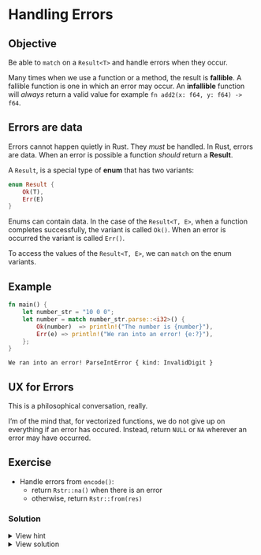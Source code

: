 # Handling Errors

::: callout-tip
## Objective

Be able to `match` on a `Result<T>` and handle errors when they occur.
:::

Many times when we use a function or a method, the result is **fallible**.
A fallible function is one in which an error may occur.
An **infallible** function will _always_ return a valid value for example `fn add2(x: f64, y: f64) -> f64`.

## Errors are data

Errors cannot happen quietly in Rust. They _must_ be handled. In Rust, errors are data. When an error is possible a function _should_ return a **Result**.

A `Result`, is a special type of **enum** that has two variants:

```rust
enum Result {
    Ok(T),
    Err(E)
}
```

Enums can contain data. In the case of the `Result<T, E>`, when a function completes successfully, the variant is called `Ok()`. When an error is occurred the variant is called `Err()`.

To access the values of the `Result<T, E>`, we can `match` on the enum variants.

## Example

```rust
fn main() {
    let number_str = "10 0 0";
    let number = match number_str.parse::<i32>() {
        Ok(number)  => println!("The number is {number}"),
        Err(e) => println!("We ran into an error! {e:?}"),
    };
}
```
```
We ran into an error! ParseIntError { kind: InvalidDigit }
```


## UX for Errors

This is a philosophical conversation, really.

I'm of the mind that, for vectorized functions, we do not give up on everything if an error has occured. Instead, return `NULL` or `NA` wherever an error may have occurred.


## Exercise

- Handle errors from `encode()`:
  - return `Rstr::na()` when there is an error
  - otherwise, return `Rstr::from(res)`

### Solution

<details>
    <summary>View hint</summary>

Perform a match on the result of `encode()` e.g.

```rust
let res = encode(coord, length);

match res {
    Ok(gh) => todo!(),
    Err(_) => todo!()
}
```

</details>

<details>
    <summary>View solution</summary>

```rust
#[extendr]
fn gh_encode(x: Doubles, y: Doubles, length: usize) -> Strings {
    if length == 0 || length > 12 {
        throw_r_error("`length` must be between 1 and 12");
    }

    x.into_iter()
        .zip(y.into_iter())
        .map(|(xi, yi)| {
            let coord = Coord {
                x: xi.inner(),
                y: yi.inner(),
            };
            match encode(coord, length) {
                Ok(res) => Rstr::from(res),
                Err(_) => Rstr::na()
            }
        })
        .collect::<Strings>()
}
```

</details>
